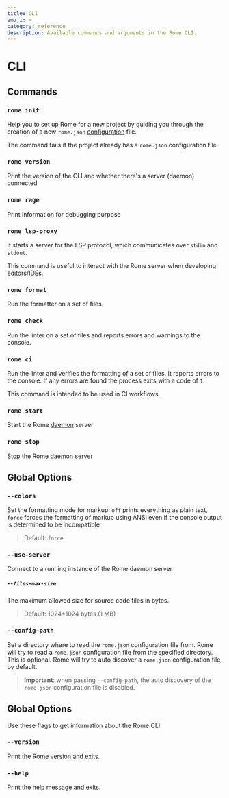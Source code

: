 ```yaml
---
title: CLI
emoji: ⌨️
category: reference
description: Available commands and arguments in the Rome CLI.
---
```


# CLI

## Commands

### `rome init`

Help you to set up Rome for a new project by guiding you through the creation of a new `rome.json` [configuration](/configuration) file.

The command fails if the project already has a `rome.json` configuration file.

### `rome version`

Print the version of the CLI and whether there's a server (daemon) connected

### `rome rage`

Print information for debugging purpose

### `rome lsp-proxy`

It starts a server for the LSP protocol, which communicates over `stdin` and `stdout`.

This command is useful to interact with the Rome server when developing editors/IDEs.

### `rome format`

Run the formatter on a set of files.

### `rome check`

Run the linter on a set of files and reports errors and warnings to the console.

### `rome ci`

Run the linter and verifies the formatting of a set of files. It reports errors to the console. If any errors are found the process exits with a code of `1`.

This command is intended to be used in CI workflows.

### `rome start`

Start the Rome [daemon](/internals/architecture#daemon) server

### `rome stop`

Stop the Rome [daemon](/internals/architecture#deamon) server

## Global Options

### `--colors`

Set the formatting mode for markup: `off` prints everything as plain text,
`force` forces the formatting of markup using ANSI even if the console output
is determined to be incompatible

> Default: `force`

### `--use-server`

Connect to a running instance of the Rome daemon server

##### `--files-max-size`

The maximum allowed size for source code files in bytes.

> Default: 1024*1024 bytes (1 MB)

### `--config-path`

Set a directory where to read the `rome.json` configuration file from.
Rome will try to read a `rome.json` configuration file from the specified directory.
This is optional. Rome will try to auto discover a `rome.json` configuration file by default.

> **Important**: when passing `--config-path`, the auto discovery of the `rome.json` configuration file is disabled.

## Global Options

Use these flags to get information about the Rome CLI.

### `--version`

Print the Rome version and exits.

### `--help`

Print the help message and exits.
